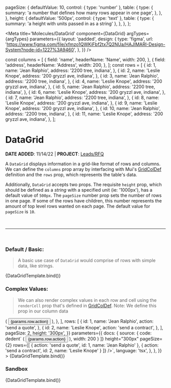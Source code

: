 

  pageSize: {
    defaultValue: 10,
    control: { type: 'number' },
    table: {
      type: {
        summary: 'a number that defines how many rows appear in one page',
      },
    },
  },
  height: {
    defaultValue: '500px',
    control: { type: 'text' },
    table: {
      type: { summary: 'a height with units passed in as a string' },
    },
  },
};

<Meta
  title='Molecules/DataGrid'
  component={DataGrid}
  argTypes={argTypes}
  parameters={{
    layout: 'padded',
    design: {
      type: 'figma',
      url: 'https://www.figma.com/file/xfmzo1QWKiFbf2tx7Q2NUa/HAJIMARI-Design-System?node-id=1227%3A9460',
    },
  }}
/>

const columns = [
  {
    field: 'name',
    headerName: 'Name',
    width: 200,
  },
  {
    field: 'address',
    headerName: 'Address',
    width: 200,
  },
];
const rows = [
  {
    id: 1,
    name: 'Jean Ralphio',
    address: '2200 tree, indiana',
  },
  {
    id: 2,
    name: 'Leslie Knope',
    address: '200 gryzzl ave, indiana',
  },
  {
    id: 3,
    name: 'Jean Ralphio',
    address: '2200 tree, indiana',
  },
  {
    id: 4,
    name: 'Leslie Knope',
    address: '200 gryzzl ave, indiana',
  },
  {
    id: 5,
    name: 'Jean Ralphio',
    address: '2200 tree, indiana',
  },
  {
    id: 6,
    name: 'Leslie Knope',
    address: '200 gryzzl ave, indiana',
  },
  {
    id: 7,
    name: 'Jean Ralphio',
    address: '2200 tree, indiana',
  },
  {
    id: 8,
    name: 'Leslie Knope',
    address: '200 gryzzl ave, indiana',
  },
  {
    id: 9,
    name: 'Leslie Knope',
    address: '200 gryzzl ave, indiana',
  },
  {
    id: 10,
    name: 'Jean Ralphio',
    address: '2200 tree, indiana',
  },
  {
    id: 11,
    name: 'Leslie Knope',
    address: '200 gryzzl ave, indiana',
  },
];

# DataGrid

**DATE ADDED**: 11/14/22 | **PROJECT**: [Leads/RFQ](https://www.notion.so/gethearth/Leads-Request-a-Quote-RFQ-185a5e3b927846e5860eb07ab874cb3c)

A `DataGrid` displays information in a grid-like format of rows and columns. We can define the `columns` prop array by interfacing with Mui's
[GridColDef](https://mui.com/x/api/data-grid/grid-col-def/) definition and the `rows` prop, which represents the table's data.

Additionally, `DataGrid` accepts two props. The requisite `height` prop, which should be defined as a _string_ with a specified unit (ie: '1000px'), has
a default value of `500px`. The `pageSize` number prop sets the number of rows in one page. If some of the rows have children, this number represents the
amount of top level rows wanted on each page. The default value for `pageSize` is `10`.

<br />

---

<br />

### Default / Basic:

> A basic use case of `DataGrid` would comprise of rows with simple data, like strings.

<Canvas>
  <Story
    name='Basic'
    component={DataGrid}
    args={{
      columns,
      rows,
      pageSize: 10,
      height: '600px',
    }}
  >
    {DataGridTemplate.bind()}
  </Story>
</Canvas>

### Complex Values:

> We can also render complex values in each row and cell using the `renderCell` prop that's defined in [GridColDef](https://mui.com/x/api/data-grid/grid-col-def/).
> Note: We define this prop in our column data

<Canvas>
  <Story
    name='Complex Values'
    component={DataGrid}
    args={{
      columns: [
        {
          field: 'name',
          headerName: 'Name',
          width: 200,
        },
        {
          field: 'action',
          headerName: 'Action',
          width: 200,
          renderCell: (params) => (
            <Button>
              <Typography>{params.row.action}</Typography>
            </Button>
          ),
        },
      ],
      rows: [
        {
          id: 1,
          name: 'Jean Ralphio',
          action: 'send a quote',
        },
        {
          id: 2,
          name: 'Leslie Knope',
          action: 'send a contract',
        },
      ],
      pageSize: 2,
      height: '300px',
    }}
    parameters={{
      docs: {
        source: {
          code: dedent`
            <Datagrid
              columns={[
                {
                  field: 'name',
                  headerName: 'Name',
                  width: 200
                },
                {
                  field: 'action',
                  headerName: 'Action',
                  renderCell: (params) => (
                    <Button>
                      <Typography>{params.row.action}</Typography>
                    </Button>
                  ),
                  width: 200
                }
              ]}
              height="300px"
              pageSize={2}
              rows={[
                {
                  action: 'send a quote',
                  id: 1,
                  name: 'Jean Ralphio'
                },
                {
                  action: 'send a contract',
                  id: 2,
                  name: 'Leslie Knope'
                }
              ]}
            />`,
          language: 'tsx',
        },
      },
    }}
  >
    {DataGridTemplate.bind()}
  </Story>
</Canvas>

### Sandbox

<Canvas>
  <Story
    name='Sandbox'
    component={DataGrid}
    args={{
      columns,
      rows,
      pageSize: 10,
      height: '600px',
    }}
  >
    {DataGridTemplate.bind()}
  </Story>
</Canvas>

<ArgsTable of={DataGrid} story='Sandbox' />
